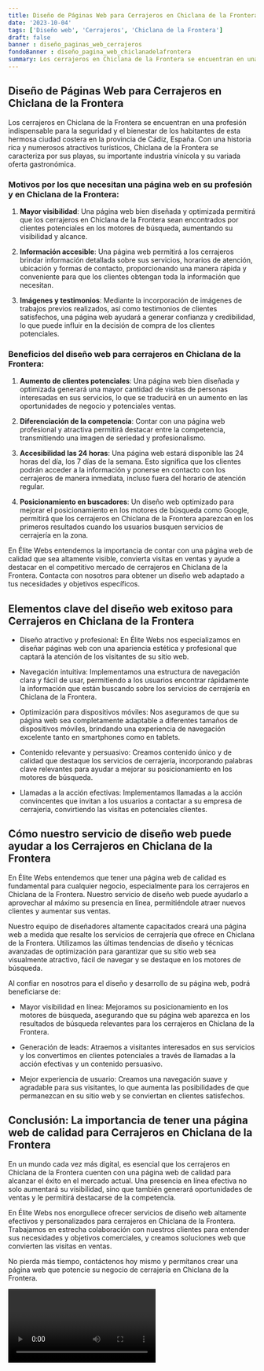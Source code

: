 ```yaml
---
title: Diseño de Páginas Web para Cerrajeros en Chiclana de la Frontera
date: '2023-10-04'
tags: ['Diseño web', 'Cerrajeros', 'Chiclana de la Frontera']
draft: false
banner : diseño_paginas_web_cerrajeros
fondoBanner : diseño_pagina_web_chiclanadelafrontera
summary: Los cerrajeros en Chiclana de la Frontera se encuentran en una profesión indispensable para la seguridad y el bienestar de los habitantes de esta hermosa ciudad costera en la provincia de Cádiz, España. Con una historia rica y numerosos atractivos turísticos, Chiclana de la Frontera se caracteriza por sus playas, su importante industria vinícola y su variada oferta gastronómica.
---
```


## Diseño de Páginas Web para Cerrajeros en Chiclana de la Frontera

Los cerrajeros en Chiclana de la Frontera se encuentran en una profesión indispensable para la seguridad y el bienestar de los habitantes de esta hermosa ciudad costera en la provincia de Cádiz, España. Con una historia rica y numerosos atractivos turísticos, Chiclana de la Frontera se caracteriza por sus playas, su importante industria vinícola y su variada oferta gastronómica.

### Motivos por los que necesitan una página web en su profesión y en Chiclana de la Frontera:

1. **Mayor visibilidad**: Una página web bien diseñada y optimizada permitirá que los cerrajeros en Chiclana de la Frontera sean encontrados por clientes potenciales en los motores de búsqueda, aumentando su visibilidad y alcance.

2. **Información accesible**: Una página web permitirá a los cerrajeros brindar información detallada sobre sus servicios, horarios de atención, ubicación y formas de contacto, proporcionando una manera rápida y conveniente para que los clientes obtengan toda la información que necesitan.

3. **Imágenes y testimonios**: Mediante la incorporación de imágenes de trabajos previos realizados, así como testimonios de clientes satisfechos, una página web ayudará a generar confianza y credibilidad, lo que puede influir en la decisión de compra de los clientes potenciales.

### Beneficios del diseño web para cerrajeros en Chiclana de la Frontera:

1. **Aumento de clientes potenciales**: Una página web bien diseñada y optimizada generará una mayor cantidad de visitas de personas interesadas en sus servicios, lo que se traducirá en un aumento en las oportunidades de negocio y potenciales ventas.

2. **Diferenciación de la competencia**: Contar con una página web profesional y atractiva permitirá destacar entre la competencia, transmitiendo una imagen de seriedad y profesionalismo.

3. **Accesibilidad las 24 horas**: Una página web estará disponible las 24 horas del día, los 7 días de la semana. Esto significa que los clientes podrán acceder a la información y ponerse en contacto con los cerrajeros de manera inmediata, incluso fuera del horario de atención regular.

4. **Posicionamiento en buscadores**: Un diseño web optimizado para mejorar el posicionamiento en los motores de búsqueda como Google, permitirá que los cerrajeros en Chiclana de la Frontera aparezcan en los primeros resultados cuando los usuarios busquen servicios de cerrajería en la zona.

En Élite Webs entendemos la importancia de contar con una página web de calidad que sea altamente visible, convierta visitas en ventas y ayude a destacar en el competitivo mercado de cerrajeros en Chiclana de la Frontera. Contacta con nosotros para obtener un diseño web adaptado a tus necesidades y objetivos específicos.

<GifSeo />

<Cta />

## Elementos clave del diseño web exitoso para Cerrajeros en Chiclana de la Frontera

- Diseño atractivo y profesional: En Élite Webs nos especializamos en diseñar páginas web con una apariencia estética y profesional que captará la atención de los visitantes de su sitio web.

- Navegación intuitiva: Implementamos una estructura de navegación clara y fácil de usar, permitiendo a los usuarios encontrar rápidamente la información que están buscando sobre los servicios de cerrajería en Chiclana de la Frontera.

- Optimización para dispositivos móviles: Nos aseguramos de que su página web sea completamente adaptable a diferentes tamaños de dispositivos móviles, brindando una experiencia de navegación excelente tanto en smartphones como en tablets.

- Contenido relevante y persuasivo: Creamos contenido único y de calidad que destaque los servicios de cerrajería, incorporando palabras clave relevantes para ayudar a mejorar su posicionamiento en los motores de búsqueda.

- Llamadas a la acción efectivas: Implementamos llamadas a la acción convincentes que invitan a los usuarios a contactar a su empresa de cerrajería, convirtiendo las visitas en potenciales clientes.

## Cómo nuestro servicio de diseño web puede ayudar a los Cerrajeros en Chiclana de la Frontera

En Élite Webs entendemos que tener una página web de calidad es fundamental para cualquier negocio, especialmente para los cerrajeros en Chiclana de la Frontera. Nuestro servicio de diseño web puede ayudarlo a aprovechar al máximo su presencia en línea, permitiéndole atraer nuevos clientes y aumentar sus ventas.

Nuestro equipo de diseñadores altamente capacitados creará una página web a medida que resalte los servicios de cerrajería que ofrece en Chiclana de la Frontera. Utilizamos las últimas tendencias de diseño y técnicas avanzadas de optimización para garantizar que su sitio web sea visualmente atractivo, fácil de navegar y se destaque en los motores de búsqueda.

Al confiar en nosotros para el diseño y desarrollo de su página web, podrá beneficiarse de:

- Mayor visibilidad en línea: Mejoramos su posicionamiento en los motores de búsqueda, asegurando que su página web aparezca en los resultados de búsqueda relevantes para los cerrajeros en Chiclana de la Frontera.

- Generación de leads: Atraemos a visitantes interesados en sus servicios y los convertimos en clientes potenciales a través de llamadas a la acción efectivas y un contenido persuasivo.

- Mejor experiencia de usuario: Creamos una navegación suave y agradable para sus visitantes, lo que aumenta las posibilidades de que permanezcan en su sitio web y se conviertan en clientes satisfechos.

## Conclusión: La importancia de tener una página web de calidad para Cerrajeros en Chiclana de la Frontera

En un mundo cada vez más digital, es esencial que los cerrajeros en Chiclana de la Frontera cuenten con una página web de calidad para alcanzar el éxito en el mercado actual. Una presencia en línea efectiva no solo aumentará su visibilidad, sino que también generará oportunidades de ventas y le permitirá destacarse de la competencia.

En Élite Webs nos enorgullece ofrecer servicios de diseño web altamente efectivos y personalizados para cerrajeros en Chiclana de la Frontera. Trabajamos en estrecha colaboración con nuestros clientes para entender sus necesidades y objetivos comerciales, y creamos soluciones web que convierten las visitas en ventas.

No pierda más tiempo, contáctenos hoy mismo y permítanos crear una página web que potencie su negocio de cerrajería en Chiclana de la Frontera.

<Video />

<CtaBot job='Cerrajeros' city='Chiclana de la Frontera'/>

<Gmaps query='Chiclana de la Frontera+españa+maps' />
